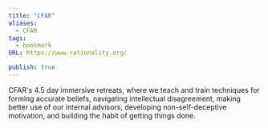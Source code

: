 ```yaml
---
title: "CFAR"
aliases:
  - CFAR
tags:
  - bookmark
URL: https://www.rationality.org/

publish: true
---
```




CFAR's 4.5 day immersive retreats, where we teach and train techniques for forming accurate beliefs, navigating intellectual disagreement, making better use of our internal advisors, developing non-self-deceptive motivation, and building the habit of getting things done.